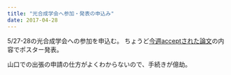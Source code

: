 ```yaml
---
title: "光合成学会へ参加・発表の申込み"
date: 2017-04-28
---
```


5/27-28の光合成学会への参加を申込む。
ちょうど[今週acceptされた論文](https://keachmurakami.github.io/2017/04/26/Pub_photon_share.html)の内容でポスター発表。

山口での出張の申請の仕方がよくわからないので、手続きが億劫。